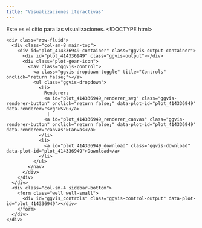 ```yaml
---
title: "Visualizaciones iteractivas"
---
```


Este es el citio para las visualizaciones.
<!DOCTYPE html>
<html>
<head>

  <meta http-equiv="Content-Type" content="text/html; charset=utf-8"/>
  <script type="application/shiny-singletons"></script>
  <script type="application/html-dependencies">json2[2014.02.04];jquery[1.12.4];shiny[1.1.0];detect-resize[0.5.3];jquery-ui[1.11.4];d3[3.5.2];vega[1.4.3];lodash[2.2.1];ggvis[0.4.4];shiny-ggvis[0.4.4];bootstrap[3.3.7]</script>
<script src="shared/json2-min.js"></script>
<script src="shared/jquery.min.js"></script>
<link href="shared/shiny.css" rel="stylesheet" />
<script src="shared/shiny.min.js"></script>
<script src="detect-resize-0.5.3/jquery.resize.js"></script>
<link href="jquery-ui-1.11.4/jquery-ui.min.css" rel="stylesheet" />
<script src="jquery-ui-1.11.4/jquery-ui.min.js"></script>
<script src="d3-3.5.2/d3.min.js"></script>
<script src="vega-1.4.3/vega.min.js"></script>
<script src="lodash-2.2.1/lodash.min.js"></script>
<script>var lodash = _.noConflict();</script>
<link href="ggvis-0.4.4/css/ggvis.css" rel="stylesheet" />
<script src="ggvis-0.4.4/js/ggvis.js"></script>
<script src="shiny-ggvis-0.4.4/js/shiny-ggvis.js"></script>
<meta name="viewport" content="width=device-width, initial-scale=1" />
<link href="shared/bootstrap/css/bootstrap.min.css" rel="stylesheet" />
<script src="shared/bootstrap/js/bootstrap.min.js"></script>
<script src="shared/bootstrap/shim/html5shiv.min.js"></script>
<script src="shared/bootstrap/shim/respond.min.js"></script>

</head>

<body>
  <div class="container-fluid">
    <div class="row-fluid">
      <div class="col-sm-8 main-top">
        <div id="plot_414336949-container" class="ggvis-output-container">
          <div id="plot_414336949" class="ggvis-output"></div>
          <div class="plot-gear-icon">
            <nav class="ggvis-control">
              <a class="ggvis-dropdown-toggle" title="Controls" onclick="return false;"></a>
              <ul class="ggvis-dropdown">
                <li>
                  Renderer: 
                  <a id="plot_414336949_renderer_svg" class="ggvis-renderer-button" onclick="return false;" data-plot-id="plot_414336949" data-renderer="svg">SVG</a>
                   | 
                  <a id="plot_414336949_renderer_canvas" class="ggvis-renderer-button" onclick="return false;" data-plot-id="plot_414336949" data-renderer="canvas">Canvas</a>
                </li>
                <li>
                  <a id="plot_414336949_download" class="ggvis-download" data-plot-id="plot_414336949">Download</a>
                </li>
              </ul>
            </nav>
          </div>
        </div>
      </div>
      <div class="col-sm-4 sidebar-bottom">
        <form class="well well-small">
          <div id="ggvis_controls" class="ggvis-control-output" data-plot-id="plot_414336949"></div>
        </form>
      </div>
    </div>
  </div>
</body>

</html>